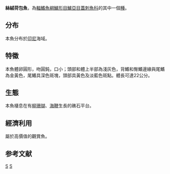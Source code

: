 {{Unreferenced|time=2020-12-09T01:19:11+00:00}}
{{Speciesbox 
| taxon = Chaetodontoplus dimidiatus
| authority = [[Bleeker|Bleeker]], 1860
| status = LC
| status_system = IUCN3.1
| synonyms = *''Holacanthus dimidiatus'',Bleeker, 1860
}}
'''絲絨荷包魚'''，為[[輻鰭魚綱|輻鰭魚綱]][[鱸形目|鱸形目]][[鱸亞目|鱸亞目]][[蓋刺魚科|蓋刺魚科]]的其中一個[[種|種]]。

==分布==
本魚分布於[[印尼|印尼]]海域。

==特徵==
本魚體卵圓形，吻圓鈍，口小；頭部和體上半部為淺灰色，背鰭和臀鰭邊緣與尾鰭為金黃色，尾鰭具深色斑塊，頭部具黃色及淡藍色斑點。體長可達22公分。

==生態==
本魚棲息在有[[柳珊瑚|柳珊瑚]]、[[海鞭|海鞭]]生長的礁石平台。

==經濟利用==
屬於高價值的觀賞魚。

==参考文献==
{{Reflist}}
{{Taxonbar}}

[[Category:觀賞魚|S]]
[[Category:荷包魚屬|S]]